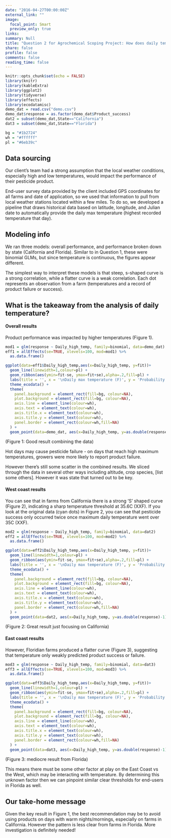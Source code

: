 ```yaml
---
date: "2016-04-27T00:00:00Z"
external_link: ""
image:
  focal_point: Smart
  preview_only: true
links:
summary: Null
title: "Question 2 for Agrochemical Scoping Project: How does daily temperature on orchards impact product performance?"
share: false
profile: false
comments: false
reading_time: false
---
```


```r
knitr::opts_chunk$set(echo = FALSE)
library(knitr)
library(kableExtra)
library(ggplot2)
library(tidyverse)
library(effects)
library(ecodatamisc)
demo_dat = read.csv("demo.csv")
demo_dat$response = as.factor(demo_dat$Product_success)
dat2 = subset(demo_dat,State=="California")
dat3 = subset(demo_dat,State=="Florida")

bg = "#1b2724"
wh = "#ffffff"
pl = "#6eb39c"
```

## Data sourcing

Our  client's team had a strong assumption that the local
weather conditions, especially high and low temperatures, would impact the
performance of their pesticide product.

End-user survey data provided by the client included GPS
coordinates for all farms and date of application, so we used that information
to pull from local weather stations located within a few miles. To do so, we
developed a pipeline that draws historical data based on latitude, longitude,
and Julian date to automatically provide the daily max temperature (highest
recorded temperature that day).

## Modeling info

We ran three models: overall performance, and performance broken down by state (California and Florida). Similar to in Question 1, these were binomial GLMs, but since
temperature is continuous, the figures appear different.

The simplest way to interpret these models is that steep, s-shaped curve is a
strong correlation, while a flatter curve is a weak correlation. Each dot
represents an observation from a farm (temperatures and a record of
product failure or success).

## What is the takeaway from the analysis of daily temperature?
#### Overall results
Product performance was impacted by higher temperatures (Figure 1).

```r
mod1 = glm(response ~ Daily_high_temp, family=binomial, data=demo_dat)
eff1 = allEffects(se=TRUE, xlevels=100, mod=mod1) %>%
  as.data.frame()

ggplot(data=eff1$Daily_high_temp,aes(x=Daily_high_temp, y=fit))+
  geom_line(linewidth=1,colour=pl) +
  geom_ribbon(aes(ymin=fit-se, ymax=fit+se),alpha=.2,fill=pl) +
  labs(title = '', x = '\nDaily max temperature (F)', y = 'Probability of product success\n') +
  theme_ecodata() +
  theme(
    panel.background = element_rect(fill=bg, colour=NA),
    plot.background = element_rect(fill=bg, colour=NA),
    axis.line = element_line(colour=wh),
    axis.text = element_text(colour=wh),
    axis.title.x = element_text(colour=wh),
    axis.title.y = element_text(colour=wh),
    panel.border = element_rect(colour=wh,fill=NA)
  ) +
  geom_point(data=demo_dat, aes(x=Daily_high_temp, y=as.double(response)-1), position=position_jitter(w=0.05, h=0), alpha=.3, colour=pl)
```
(Figure 1: Good result combining the data)

Hot days may cause pesticide failure - on days that reach high maximum temperatures,
growers were more likely to report product failure. 

However there's still some scatter in the combined results. We sliced through the data in several other ways including altitude, crop species, [list some others]. However it was state that turned out to be key.

#### West coast results
You can see that in farms from California there is a strong 'S' shaped curve (Figure 2), indicating a sharp temperature threshold at 35.6C (XXF). If you look at the original data (cyan dots) in Figure 2, you can see that pesticide success only occurred twice once maximum daily temperature went over 35C (XXF).

```r
mod2 = glm(response ~ Daily_high_temp, family=binomial, data=dat2)
eff2 = allEffects(se=TRUE, xlevels=100, mod=mod2) %>%
  as.data.frame()

ggplot(data=eff2$Daily_high_temp,aes(x=Daily_high_temp, y=fit))+
  geom_line(linewidth=1,colour=pl) +
  geom_ribbon(aes(ymin=fit-se, ymax=fit+se),alpha=.2,fill=pl) +
  labs(title = '', x = '\nDaily max temperature (F)', y = 'Probability of product success\n') +
  theme_ecodata() +
  theme(
    panel.background = element_rect(fill=bg, colour=NA),
    plot.background = element_rect(fill=bg, colour=NA),
    axis.line = element_line(colour=wh),
    axis.text = element_text(colour=wh),
    axis.title.x = element_text(colour=wh),
    axis.title.y = element_text(colour=wh),
    panel.border = element_rect(colour=wh,fill=NA)
  ) +
  geom_point(data=dat2, aes(x=Daily_high_temp, y=as.double(response)-1), position=position_jitter(w=0.05, h=0), alpha=.3, colour=pl)
```
(Figure 2: Great result just focusing on California)

#### East coast results
However, Floridian farms produced a flatter curve (Figure 3), suggesting that temperature only weakly predicted product success or failure.

```r
mod3 = glm(response ~ Daily_high_temp, family=binomial, data=dat3)
eff3 = allEffects(se=TRUE, xlevels=100, mod=mod3) %>%
  as.data.frame()

ggplot(data=eff3$Daily_high_temp,aes(x=Daily_high_temp, y=fit))+
  geom_line(linewidth=1,colour=pl) +
  geom_ribbon(aes(ymin=fit-se, ymax=fit+se),alpha=.2,fill=pl) +
  labs(title = '', x = '\nDaily max temperature (F)', y = 'Probability of product success\n') +
  theme_ecodata() +
  theme(
    panel.background = element_rect(fill=bg, colour=NA),
    plot.background = element_rect(fill=bg, colour=NA),
    axis.line = element_line(colour=wh),
    axis.text = element_text(colour=wh),
    axis.title.x = element_text(colour=wh),
    axis.title.y = element_text(colour=wh),
    panel.border = element_rect(colour=wh,fill=NA)
  ) +
  geom_point(data=dat3, aes(x=Daily_high_temp, y=as.double(response)-1), position=position_jitter(w=0.05, h=0), alpha=.3, colour=pl)
```
(Figure 3: mediocre result from Florida)

This means there must be some other factor at play on the East Coast vs the West, which may be interacting with temperature.  By determining this unknown factor then we can pinpoint similar clear thresholds for end-users in Florida as well.

## Our take-home message

Given the key result in Figure 1, the best recommendation may be to avoid
using products on days with warm nights/mornings, especially on farms in California. However the pattern is less clear from farms in Florida. More investigation is definitely needed!
